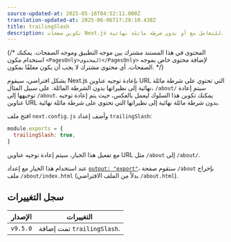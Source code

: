 ```yaml
---
source-updated-at: 2025-05-16T04:52:11.000Z
translation-updated-at: 2025-06-06T17:28:10.438Z
title: trailingSlash
description: تكوين صفحات Next.js للتعامل مع أو بدون شرطة مائلة نهائية.
---
```


{/* المحتوى في هذا المستند مشترك بين موجه التطبيق وموجه الصفحات. يمكنك استخدام مكون `<PagesOnly>المحتوى</PagesOnly>` لإضافة محتوى خاص بموجه الصفحات. أي محتوى مشترك لا يجب أن يكون مغلفًا بمكون. */}

بشكل افتراضي، سيقوم Next.js بإعادة توجيه عناوين URL التي تحتوي على شرطة مائلة نهائية إلى نظيراتها بدون الشرطة المائلة. على سبيل المثال، `/about/` سيتم إعادة توجيهها إلى `/about`. يمكنك تكوين هذا السلوك ليعمل بالعكس، حيث يتم إعادة توجيه عناوين URL بدون شرطة مائلة نهائية إلى نظيراتها التي تحتوي على شرطة مائلة نهائية.

افتح ملف `next.config.js` وأضف إعداد `trailingSlash`:

```js filename="next.config.js"
module.exports = {
  trailingSlash: true,
}
```

مع تفعيل هذا الخيار، سيتم إعادة توجيه عناوين URL مثل `/about` إلى `/about/`.

عند استخدام هذا الخيار مع إعداد [`output: "export"`](/docs/app/building-your-application/deploying/static-exports)، ستقوم صفحة `/about` بإخراج ملف `/about/index.html` (بدلاً من الملف الافتراضي `/about.html`).

## سجل التغييرات

| الإصدار  | التغييرات                |
| -------- | ---------------------- |
| `v9.5.0` | تمت إضافة `trailingSlash`. |